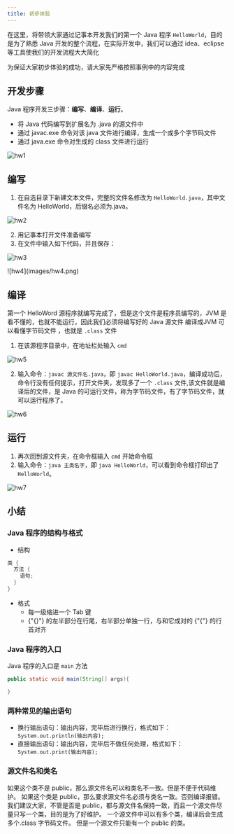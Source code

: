 ```yaml
---
title: 初步体验
---
```


在这里，将带领大家通过记事本开发我们的第一个 Java 程序 `HelloWorld`，目的是为了熟悉 Java 开发的整个流程，在实际开发中，我们可以通过 idea、eclipse 等工具使我们的开发流程大大简化

<Callout type="warning">
为保证大家初步体验的成功，请大家先严格按照事例中的内容完成
</Callout>

## 开发步骤

Java 程序开发三步骤：**编写**、**编译**、**运行**。

- 将 Java 代码编写到扩展名为 .java 的源文件中
- 通过 javac.exe 命令对该 java 文件进行编译，生成一个或多个字节码文件
- 通过 java.exe 命令对生成的 class 文件进行运行

![hw1](images/hw1.png)

## 编写

1. 在自选目录下新建文本文件，完整的文件名修改为 `HelloWorld.java`，其中文件名为 HelloWorld，后缀名必须为.java。

![hw2](images/hw2.png)

2. 用记事本打开文件准备编写
3. 在文件中输入如下代码，并且保存：

![hw3](images/hw3.png)

<Callout title="如何查看完整的文件名">
![hw4](images/hw4.png)
</Callout>

## 编译

第一个 HelloWord 源程序就编写完成了，但是这个文件是程序员编写的，JVM 是看不懂的，也就不能运行，因此我们必须将编写好的 Java 源文件 编译成JVM 可以看懂字节码文件 ，也就是 `.class` 文件

1. 在该源程序目录中，在地址栏处输入 `cmd`

![hw5](images/hw5.png)

2. 输入命令：`javac 源文件名.java`，即 `javac HelloWorld.java`，编译成功后，命令行没有任何提示，打开文件夹，发现多了一个 `.class` 文件,该文件就是编译后的文件，是 Java 的可运行文件，称为字节码文件，有了字节码文件，就可以运行程序了。

![hw6](images/hw6.png)

## 运行

1. 再次回到源文件夹，在命令框输入 `cmd` 开始命令框
2. 输入命令：`java 主类名字`，即 `java HelloWorld`，可以看到命令框打印出了 `HelloWorld`。

![hw7](images/hw7.png)

## 小结

### **Java 程序的结构与格式**

- 结构

```java lineNumbers title="ExpClass.java"
类 {
  方法 {
    语句;
  }
}
```

- 格式
  - 每一级缩进一个 Tab 键
  - {"{}"} 的左半部分在行尾，右半部分单独一行，与和它成对的 {"{"} 的行首对齐

### **Java 程序的入口**

Java 程序的入口是 `main` 方法

```java lineNumbers title="ExpClass.java"
public static void main(String[] args){

}
```

### **两种常见的输出语句**

- 换行输出语句：输出内容，完毕后进行换行，格式如下：`System.out.println(输出内容);`
- 直接输出语句：输出内容，完毕后不做任何处理，格式如下：`System.out.print(输出内容);`

### **源文件名和类名**

<Callout title="源文件名是否必须与类名一致？public 呢？">
如果这个类不是 public，那么源文件名可以和类名不一致。但是不便于代码维护。  
如果这个类是 public，那么要求源文件名必须与类名一致。否则编译报错。  
我们建议大家，不管是否是 public，都与源文件名保持一致，而且一个源文件尽量只写一个类，目的是为了好维护。
</Callout>

<Callout title="一个源文件中是否可以有多个类？public 呢？">
一个源文件中可以有多个类，编译后会生成多个.class 字节码文件。  
但是一个源文件只能有一个 public 的类。
</Callout>



